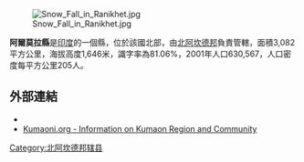 [[Image:Snow_Fall_in_Ranikhet.jpg|right]]

'''阿爾莫拉縣'''是[[印度|印度]]的一個縣，位於該國北部，由[[北阿坎德邦|北阿坎德邦]]負責管轄，面積3,082平方公里，海拔高度1,646米，識字率為81.06%，2001年人口630,567，人口密度每平方公里205人。

==外部連結==
* {{Official website|http://almora.nic.in/}}
* [https://web.archive.org/web/20110404102725/http://www.kumaoni.org/ Kumaoni.org - Information on Kumaon Region and Community]

{{Authority control}}

{{印度行政区划小作品}}
[[Category:北阿坎德邦辖县|Category:北阿坎德邦辖县]]